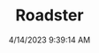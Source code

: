 ---
width: 6000
height: 4000
title: Roadster
description: 2010 Very Orange Metallic Tesla Roadster in Austin, TX.
date: 4/14/2023 9:39:14 AM
cameraMake: Sony
cameraModel: ILCE-7M3
lens: 24-70mm F2.8 DG DN | Art 019
settingsfStop: f/3.2
settingsISO: ISO 50
settingsShutter: 1/250
settingsFocalLength: 70 mm
---
